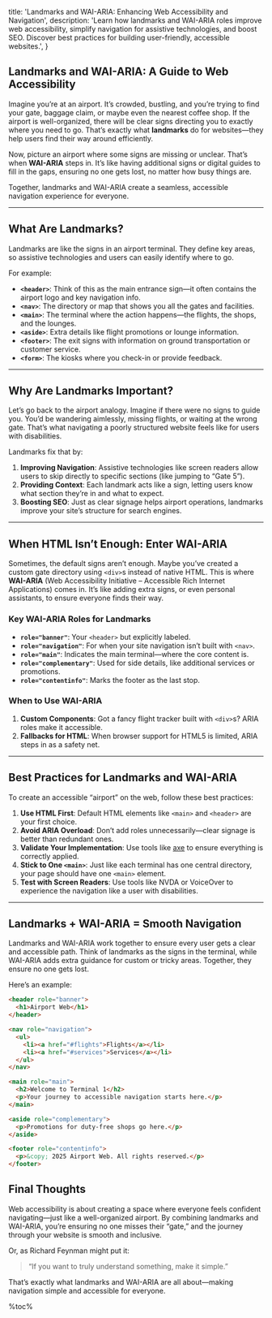   title: 'Landmarks and WAI-ARIA: Enhancing Web Accessibility and Navigation',
  description: 'Learn how landmarks and WAI-ARIA roles improve web accessibility, simplify navigation for assistive technologies, and boost SEO. Discover best practices for building user-friendly, accessible websites.',
}

<article>

# Landmarks and WAI-ARIA: A Guide to Web Accessibility

Imagine you’re at an airport. It’s crowded, bustling, and you’re trying to find your gate, baggage claim, or maybe even the nearest coffee shop. If the airport is well-organized, there will be clear signs directing you to exactly where you need to go. That’s exactly what **landmarks** do for websites—they help users find their way around efficiently.

Now, picture an airport where some signs are missing or unclear. That’s when **WAI-ARIA** steps in. It’s like having additional signs or digital guides to fill in the gaps, ensuring no one gets lost, no matter how busy things are.

Together, landmarks and WAI-ARIA create a seamless, accessible navigation experience for everyone.

---

## What Are Landmarks?

Landmarks are like the signs in an airport terminal. They define key areas, so assistive technologies and users can easily identify where to go.

For example:
- **`<header>`**: Think of this as the main entrance sign—it often contains the airport logo and key navigation info.
- **`<nav>`**: The directory or map that shows you all the gates and facilities.
- **`<main>`**: The terminal where the action happens—the flights, the shops, and the lounges.
- **`<aside>`**: Extra details like flight promotions or lounge information.
- **`<footer>`**: The exit signs with information on ground transportation or customer service.
- **`<form>`**: The kiosks where you check-in or provide feedback.

---

## Why Are Landmarks Important?

Let’s go back to the airport analogy. Imagine if there were no signs to guide you. You’d be wandering aimlessly, missing flights, or waiting at the wrong gate. That’s what navigating a poorly structured website feels like for users with disabilities.

Landmarks fix that by:
1. **Improving Navigation**: Assistive technologies like screen readers allow users to skip directly to specific sections (like jumping to “Gate 5”).
2. **Providing Context**: Each landmark acts like a sign, letting users know what section they’re in and what to expect.
3. **Boosting SEO**: Just as clear signage helps airport operations, landmarks improve your site’s structure for search engines.

---

## When HTML Isn’t Enough: Enter WAI-ARIA

Sometimes, the default signs aren’t enough. Maybe you’ve created a custom gate directory using `<div>`s instead of native HTML. This is where **WAI-ARIA** (Web Accessibility Initiative – Accessible Rich Internet Applications) comes in. It’s like adding extra signs, or even personal assistants, to ensure everyone finds their way.

### Key WAI-ARIA Roles for Landmarks

- **`role="banner"`**: Your `<header>` but explicitly labeled.
- **`role="navigation"`**: For when your site navigation isn’t built with `<nav>`.
- **`role="main"`**: Indicates the main terminal—where the core content is.
- **`role="complementary"`**: Used for side details, like additional services or promotions.
- **`role="contentinfo"`**: Marks the footer as the last stop.

### When to Use WAI-ARIA
1. **Custom Components**: Got a fancy flight tracker built with `<div>`s? ARIA roles make it accessible.
2. **Fallbacks for HTML**: When browser support for HTML5 is limited, ARIA steps in as a safety net.

---

## Best Practices for Landmarks and WAI-ARIA

To create an accessible “airport” on the web, follow these best practices:
1. **Use HTML First**: Default HTML elements like `<main>` and `<header>` are your first choice.
2. **Avoid ARIA Overload**: Don’t add roles unnecessarily—clear signage is better than redundant ones.
3. **Validate Your Implementation**: Use tools like [axe](https://www.deque.com/axe/) to ensure everything is correctly applied.
4. **Stick to One `<main>`**: Just like each terminal has one central directory, your page should have one `<main>` element.
5. **Test with Screen Readers**: Use tools like NVDA or VoiceOver to experience the navigation like a user with disabilities.

---

## Landmarks + WAI-ARIA = Smooth Navigation

Landmarks and WAI-ARIA work together to ensure every user gets a clear and accessible path. Think of landmarks as the signs in the terminal, while WAI-ARIA adds extra guidance for custom or tricky areas. Together, they ensure no one gets lost.

Here’s an example:

```html
<header role="banner">
  <h1>Airport Web</h1>
</header>

<nav role="navigation">
  <ul>
    <li><a href="#flights">Flights</a></li>
    <li><a href="#services">Services</a></li>
  </ul>
</nav>

<main role="main">
  <h2>Welcome to Terminal 1</h2>
  <p>Your journey to accessible navigation starts here.</p>
</main>

<aside role="complementary">
  <p>Promotions for duty-free shops go here.</p>
</aside>

<footer role="contentinfo">
  <p>&copy; 2025 Airport Web. All rights reserved.</p>
</footer>
```


## Final Thoughts
Web accessibility is about creating a space where everyone feels confident navigating—just like a well-organized airport. By combining landmarks and WAI-ARIA, you’re ensuring no one misses their “gate,” and the journey through your website is smooth and inclusive.

Or, as Richard Feynman might put it:

> “If you want to truly understand something, make it simple.”

That’s exactly what landmarks and WAI-ARIA are all about—making navigation simple and accessible for everyone.

</article>

%toc%
